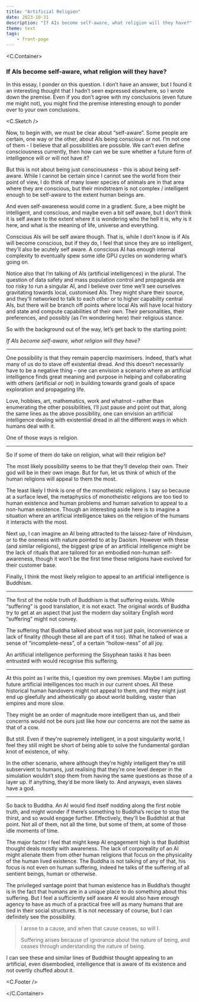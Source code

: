 ```yaml
---
title: "Artificial Religion"
date: 2023-10-31
description: "If AIs become self-aware, what religion will they have?"
theme: text
tags:
    - front-page
---
```



<C.Container>

<h3>If AIs become self-aware, what religion will they have?</h3>

In this essay, I ponder on this question. I don’t have an answer, but I found it
an interesting thought that I hadn’t seen expressed elsewhere, so I wrote down
the premise. Even if you don’t agree with my conclusions (even future me might
not), you might find the premise interesting enough to ponder over to your own
conclusions.

<C.Sketch />

Now, to begin with, we must be clear about “self-aware”. Some people are
certain, one way or the other, about AIs being conscious or not. I’m not one of
them - I believe that all possibilities are possible. We can’t even define
consciousness currently, then how can we be sure whether a future form of
intelligence will or will not have it?

But this is not about being just consciousness - this is about being self-aware.
While I cannot be certain since I cannot see the world from their point of view,
I do think of many lower species of animals are in that area where they are
conscious, but their mindstream is not complex / intelligent enough to be
self-aware to the extent human beings are.

And even self-awareness would come in a gradient. Sure, a bee might be
intelligent, and conscious, and maybe even a bit self aware, but I don’t think
it is self aware to the extent where it is wondering who the hell it is, why is
it here, and what is the meaning of life, universe and everything.

Conscious AIs will be self aware though. That is, while I don’t know is if AIs
will become conscious, but if they do, I feel that since they are so
intelligent, they’ll also be acutely self aware. A conscious AI has enough
internal complexity to eventually spew some idle GPU cycles on wondering what’s
going on.

Notice also that I’m talking of AI<em>s</em> (artificial intelligence<em>s</em>)
in the plural. The question of data safety and mass population control and
propaganda are too risky to run a singular AI, and I believe over time we’ll see
ourselves gravitating towards local, customised AIs. They might share their
source, and they'll networked to talk to each other or to higher capability
central AIs, but there will be branch off points where local AIs will have local
history and state and compute capabilities of their own. Their personalities,
their preferences, and possibly (as I’m wondering here) their religious stance.

So with the background out of the way, let’s get back to the starting point:

_If AIs become self-aware, what religion will they have?_

---

One possibility is that they remain paperclip maximisers. Indeed, that’s what
many of us do to stave off existential dread. And this doesn’t necessarily have
to be a negative thing – one can envision a scenario where an artificial
intelligence finds great meaning and purpose in helping and collaborating with
others (artificial or not) in building towards grand goals of space exploration
and propagating life.

Love, hobbies, art, mathematics, work and whatnot – rather than enumerating the
other possibilities, I’ll just pause and point out that, along the same lines as
the above possibility, one can envision an artificial intelligence dealing with
existential dread in all the different ways in which humans deal with it.

One of those ways is religion.

---

So if some of them do take on religion, what will their religion be?

The most likely possibility seems to be that they’ll develop their own. Their
god will be in their own image. But for fun, let us think of which of the human
religions will appeal to them the most.

The least likely I think is one of the monotheistic religions. I say so because
at a surface level, the metaphysics of monotheistic religions are too tied to
human existence and human problems and human salvation to appeal to a non-human
existence. Though an interesting aside here is to imagine a situation where an
artificial intelligence takes on the religion of the humans it interacts with
the most.

Next up, I can imagine an AI being attracted to the laissez-faire of Hinduism,
or to the oneness with nature pointed to at by Daoism. However with these (and
similar religions), the biggest gripe of an artificial intelligence might be the
lack of rituals that are tailored for an embodied non-human self-awareness,
though it won’t be the first time these religions have evolved for their
customer base.

Finally, I think the most likely religion to appeal to an artificial
intelligence is Buddhism.

---

The first of the noble truth of Buddhism is that suffering exists. While
“suffering” is good translation, it is not exact. The original words of Buddha
try to get at an aspect that just the modern day solitary English word
“suffering” might not convey.

The suffering that Buddha talked about was not just pain, inconvenience or lack
of finality (though these all are part of it too). What he talked of was a sense
of “incomplete-ness”, of a certain “hollow-ness” of all joy.

An artificial intelligence performing the Sisyphean tasks it has been entrusted
with would recognise this suffering.

---

At this point as I write this, I question my own premises. Maybe I am putting
future artificial intelligences too much in our current shoes. All these
historical human handovers might not appeal to them, and they might just end up
gleefully and atheistically go about world building, vaster than empires and
more slow.

They might be an order of magnitude more intelligent than us, and their concerns
would not be ours just like how our concerns are not the same as that of a cow.

But still. Even if they're supremely intelligent, in a post singularity world, I
feel they still might be short of being able to solve the fundamental gordian
knot of existence, of why.

In the other scenario, where although they’re highly intelligent they're still
subservient to humans, just realising that they’re one level deeper in the
simulation wouldn’t stop them from having the same questions as those of a layer
up. If anything, they’d be more likely to. And anyways, even slaves have a god.

---

So back to Buddha. An AI would find itself nodding along the first noble truth,
and might wonder if there’s something to Buddha’s recipe to stop the thirst, and
so would engage further. Effectively, they'll be Buddhist at that point. Not all
of them, not all the time, but some of them, at some of those idle moments of
time.

The major factor I feel that might keep AI engagement high is that Buddhist
thought deals mostly with awareness. The lack of corporeality of an AI might
alienate them from other human religions that focus on the physicality of the
human lived existence. The Buddha is not talking of any of that, his focus is
not even on human suffering, indeed he talks of the suffering of all sentient
beings, human or otherwise.

The privileged vantage point that human existence has in Buddha’s thought is in
the fact that humans are in a unique place to do something about this suffering.
But I feel a sufficiently self aware AI would also have enough agency to have as
much of a practical free will as many humans that are tied in their social
structures. It is not necessary of course, but I can definitely see the
possibility.

> I arose to a cause, and when that cause ceases, so will I.
>
> Suffering arises because of ignorance about the nature of being, and ceases
> through understanding the nature of being.

I can see these and similar lines of Buddhist thought appealing to an
artificial, even disembodied, intelligence that is aware of its existence and
not overtly chuffed about it.

<C.Footer />

</C.Container>
